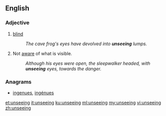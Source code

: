 ==English==
{{prefix|un|seeing|lang=en}}

===Adjective===
{{en-adj|-}}

# [[blind]]
#: ''The cave frog's eyes have devolved into '''unseeing''' lumps.''
# Not [[aware]] of what is visible.
#: ''Although his eyes were open, the sleepwalker headed, with '''unseeing''' eyes, towards the danger.''

===Anagrams===
* [[ingenues#English|ingenues]], [[ingénues#English|ingénues]]

[[et:unseeing]]
[[it:unseeing]]
[[ku:unseeing]]
[[ml:unseeing]]
[[my:unseeing]]
[[vi:unseeing]]
[[zh:unseeing]]